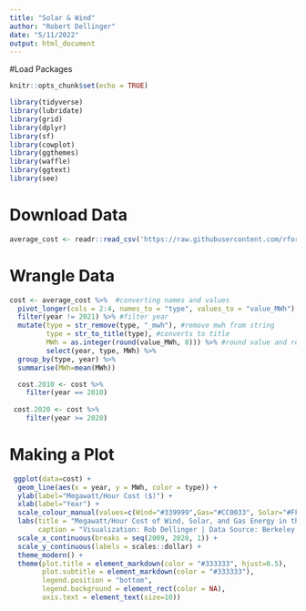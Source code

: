 ```yaml
---
title: "Solar & Wind"
author: "Robert Dellinger"
date: "5/11/2022"
output: html_document
---
```


#Load Packages

```r
knitr::opts_chunk$set(echo = TRUE)

library(tidyverse)
library(lubridate)
library(grid)
library(dplyr)
library(sf)
library(cowplot)
library(ggthemes)
library(waffle)
library(ggtext)
library(see)

```

# Download Data

```r

average_cost <- readr::read_csv('https://raw.githubusercontent.com/rfordatascience/tidytuesday/master/data/2022/2022-05-03/average_cost.csv')

```


# Wrangle Data

```r

cost <- average_cost %>%  #converting names and values
  pivot_longer(cols = 2:4, names_to = "type", values_to = "value_MWh") %>% 
  filter(year != 2021) %>% #filter year
  mutate(type = str_remove(type, "_mwh"), #remove mwh from string
         type = str_to_title(type), #converts to title
         MWh = as.integer(round(value_MWh, 0))) %>% #round value and rename column
         select(year, type, MWh) %>% 
  group_by(type, year) %>% 
  summarise(MWh=mean(MWh))

  cost.2010 <- cost %>% 
    filter(year == 2010)
  
 cost.2020 <- cost %>% 
    filter(year >= 2020)
```

# Making a Plot
```r

 ggplot(data=cost) +
  geom_line(aes(x = year, y = MWh, color = type)) +
  ylab(label="Megawatt/Hour Cost ($)") +
  xlab(label="Year") +
  scale_colour_manual(values=c(Wind="#339999",Gas="#CC0033", Solar="#FF9933"))+
  labs(title = "Megawatt/Hour Cost of Wind, Solar, and Gas Energy in the US", 
       caption = "Visualization: Rob Dellinger | Data Source: Berkeley Lab", col="Type") +
  scale_x_continuous(breaks = seq(2009, 2020, 1)) + 
  scale_y_continuous(labels = scales::dollar) +
  theme_modern() +
  theme(plot.title = element_markdown(color = "#333333", hjust=0.5),
        plot.subtitle = element_markdown(color = "#333333"),
        legend.position = "bottom",
        legend.background = element_rect(color = NA),
        axis.text = element_text(size=10))
    
 
```


